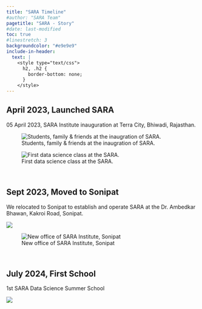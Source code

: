 ```yaml
---
title: "SARA Timeline"
#author: "SARA Team"
pagetitle: "SARA - Story"
#date: last-modified
toc: true
#linestretch: 3
backgroundcolor: "#e9e9e9"
include-in-header: 
  text: |
    <style type="text/css">
      h2, .h2 {
        border-bottom: none;
      }
    </style>
---
```


::: {.card}

## April 2023, Launched SARA

05 April 2023, SARA Institute inauguration at Terra City, Bhiwadi, Rajasthan.

![Students, family & friends at the inaugration of SARA.](images/launch-sara.jpg)

![First data science class at the SARA.](images/first_class1.jpg)

:::

<br>

:::: {.card}
## Sept 2023, Moved to Sonipat

We relocated to Sonipat to establish and operate SARA at the Dr. Ambedkar Bhawan, Kakroi Road, Sonipat.

::: {layout="[[1,1], [1]]"}

![](images/sonipat.png)

![New office of SARA Institute, Sonipat](images/sara-sonipat.jpg)
:::

::::

<br>

::: {.card}

## July 2024, First School

1st SARA Data Science Summer School

![](images/summer-school-students-july24.jpeg)

:::

<br>